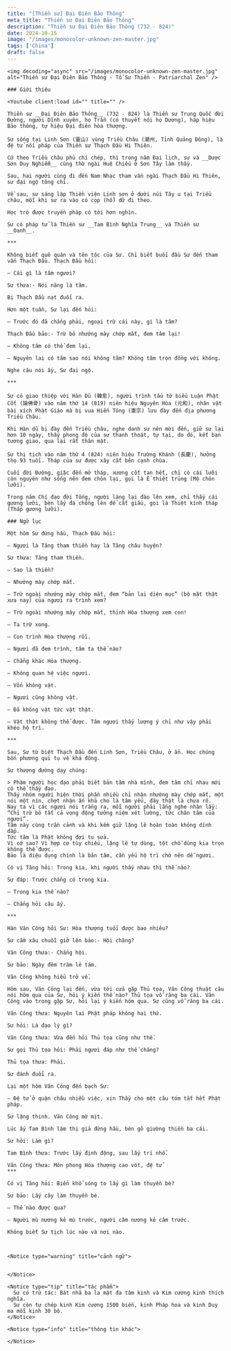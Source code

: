 ```yaml
---
title: "[Thiền sư] Đại Điên Bảo Thông"
meta_title: "Thiền sư Đại Điên Bảo Thông"
description: "Thiền sư Đại Điên Bảo Thông (732 - 824)"
date: 2024-10-15
image: "/images/monocolor-unknown-zen-master.jpg"
tags: ['China']
draft: false
---
```


<div className="grid xl:grid-cols-8 lg:grid-cols-8 md:grid-cols-2 sm:grid-cols-2 xs:grid-cols-1 gap-8 bg-body dark:bg-darkmode-body">

  <div className="lg:col-span-3 md:col-span-1">

    <img decoding="async" src="/images/monocolor-unknown-zen-master.jpg" alt="Thiền sư Đại Điên Bảo Thông - Tổ Sư Thiền - Patriarchal Zen" />

    ### Giới thiệu

    <Youtube client:load id="" title="" />

    Thiền sư __Đại Điên Bảo Thông__ (732 - 824) là Thiền sư Trung Quốc đời Đường, người Dĩnh xuyên, họ Trần (có thuyết nói họ Dương), háp hiệu Bảo thông, tự hiệu Đại điên hòa thượng.

    Sư sống tại Linh Sơn (靈山) vùng Triều Châu (潮州, Tỉnh Quảng Đông), là đệ tử nối pháp của Thiền sư Thạch Đầu Hi Thiên.

    Cứ theo Triều châu phủ chí chép, thì trong năm Đại lịch, sư và __Dược Sơn Duy Nghiễm__ cùng thờ ngài Huệ Chiếu ở Sơn Tây làm thầy.

    Sau, hai người cùng đi đến Nam Nhạc tham vấn ngài Thạch Đầu Hi Thiên, sư đại ngộ tông chỉ.

    Về sau, sư sáng lập Thiền viện Linh sơn ở dưới núi Tây u tại Triều châu, mỗi khi sư ra vào có cọp (hổ) dữ đi theo.

    Học trò được truyền pháp có tới hơn nghìn.

    Sư có pháp tử là Thiền sư __Tam Bình Nghĩa Trung__ và Thiền sư __Oanh__.

    ***

    Không biết quê quán và tên tộc của Sư. Chỉ biết buổi đầu Sư đến tham vấn Thạch Đầu. Thạch Đầu hỏi:

    – Cái gì là tâm ngươi?

    Sư thưa:- Nói năng là tâm.

    Bị Thạch Đầu nạt đuổi ra.

    Hơn một tuần, Sư lại đến hỏi:

    – Trước đó đã chẳng phải, ngoại trừ cái này, gì là tâm?

    Thạch Đầu bảo:- Trừ bỏ nhướng mày chớp mắt, đem tâm lại!

    – Không tâm có thể đem lại.

    – Nguyên lai có tâm sao nói không tâm? Không tâm trọn đồng với không.

    Nghe câu nói ấy, Sư đại ngộ.

    ***

    Sư có giao thiệp với Hàn Dũ (韓愈), người trình tấu tờ biểu Luận Phật Cốt (論佛骨) vào năm thứ 14 (819) niên hiệu Nguyên Hòa (元和), nhân vật bài xích Phật Giáo mà bị vua Hiến Tông (憲宗) lưu đày đến địa phương Triều Châu.

    Khi Hàn dũ bị đày đến Triều châu, nghe danh sư nên mời đến, giữ sư lại hơn 10 ngày, thấy phong độ của sư thanh thoát, tự tại, do đó, kết bạn tương giao, qua lại rất thân mật.

    Sư thị tịch vào năm thứ 4 (824) niên hiệu Trường Khánh (長慶), hưởng thọ 93 tuổi. Tháp của sư được xây cất bên cạnh chùa.

    Cuối đời Đường, giặc đến mở tháp, xương cốt tan hết, chỉ có cái lưỡi còn nguyên như sống nên đem chôn lại, gọi là Ế thiệt trủng (Mộ chôn lưỡi).

    Trong năm Chí đạo đời Tống, người làng lại đào lên xem, chỉ thấy cái gương lưỡi, bèn lấy đá chồng lên để cất giấu, gọi là Thiệt kính tháp (Tháp gương lưỡi).

  </div>

  <div className="lg:col-span-5 md:col-span-1">

    ### Ngữ lục

    Một hôm Sư đứng hầu, Thạch Đầu hỏi:

    – Ngươi là Tăng tham thiền hay là Tăng châu huyện?

    Sư thưa: Tăng tham thiền.

    – Sao là thiền?

    – Nhướng mày chớp mắt.

    – Trừ ngoài nhướng mày chớp mắt, đem “bản lai diện mục” (bộ mặt thật xưa nay) của ngươi ra trình xem?

    – Trừ ngoài nhướng mày chớp mắt, thỉnh Hòa thượng xem con!

    – Ta trừ xong.

    – Con trình Hòa thượng rồi.

    – Ngươi đã đem trình, tâm ta thế nào?

    – Chẳng khác Hòa thượng.

    – Không quan hệ việc ngươi.

    – Vốn không vật.

    – Ngươi cũng không vật.

    – Đã không vật tức vật thật.

    – Vật thật không thể được. Tâm ngươi thấy lượng ý chỉ như vậy phải khéo hộ trì.

    ***

    Sau, Sư từ biệt Thạch Đầu đến Linh Sơn, Triều Châu, ở ẩn. Học chúng bốn phương qui tụ về khá đông.

    Sư thượng đường dạy chúng:

    > Phàm người học đạo phải biết bản tâm nhà mình, đem tâm chỉ nhau mới có thể thấy đạo.
    Thấy nhóm người hiện thời phần nhiều chỉ nhận nhướng mày chớp mắt, một nói một nín, chợt nhận ấn khả cho là tâm yếu, đây thật là chưa rõ.
    Nay ta vì các ngươi nói trắng ra, mỗi người phải lắng nghe nhận lấy: “Chỉ trừ bỏ tất cả vọng động tưởng niệm xét lường, tức chân tâm của ngươi”.
    Tâm này cùng trần cảnh và khi kềm giữ lặng lẽ hoàn toàn không dính dấp.
    Tức tâm là Phật không đợi tu sửa.
    Vì cớ sao? Vì hợp cơ tùy chiếu, lặng lẽ tự dùng, tột chỗ dùng kia trọn không thể được.
    Bảo là diệu dụng chính là bản tâm, cần yếu hộ trì chớ nên dễ ngươi.

    Có vị Tăng hỏi: Trong kia, khi người thấy nhau thì thế nào?

    Sư đáp: Trước chẳng có trong kia.

    – Trong kia thế nào?

    – Chẳng hỏi câu ấy.

    ***

    Hàn Văn Công hỏi Sư: Hòa thượng tuổi được bao nhiêu?

    Sư cầm xâu chuỗi giở lên bảo:- Hội chăng?

    Văn Công thưa:- Chẳng hội.

    Sư bảo: Ngày đêm trăm lẻ tám.

    Văn Công không hiểu trở về.

    Hôm sau, Văn Công lại đến, vừa tới cửa gặp Thủ tọa, Văn Công thuật câu nói hôm qua của Sư, hỏi ý kiến thế nào? Thủ tọa vỗ răng ba cái. Văn Công vào trong gặp Sư, hỏi lại ý kiến hôm qua. Sư cũng vỗ răng ba cái.

    Văn Công thưa: Nguyên lai Phật pháp không hai thứ.

    Sư hỏi: Là đạo lý gì?

    Văn Công thưa: Vừa đến hỏi Thủ tọa cũng như thế.

    Sư gọi Thủ tọa hỏi: Phải ngươi đáp như thế chăng?

    Thủ tọa thưa: Phải.

    Sư đánh đuổi ra.

    Lại một hôm Văn Công đến bạch Sư:

    – Đệ tử ở quận châu nhiều việc, xin Thầy cho một câu tóm tắt hết Phật pháp.

    Sư lặng thinh. Văn Công mờ mịt.

    Lúc ấy Tam Bình làm thị giả đứng hầu, bèn gõ giường thiền ba cái.

    Sư hỏi: Làm gì?

    Tam Bình thưa: Trước lấy định động, sau lấy trí nhổ.

    Văn Công thưa: Môn phong Hòa thượng cao vót, đệ tử
    ***

    Có vị Tăng hỏi: Biển khổ sóng to lấy gì làm thuyền bè?

    Sư bảo: Lấy cây làm thuyền bè.

    – Thế nào được qua?

    – Người mù nương kẻ mù trước, người câm nương kẻ câm trước.

    Không biết Sư tịch lúc nào và nơi nào.



    <Notice type="warning" title="cảnh ngữ">


    </Notice>

    <Notice type="tip" title="tác phẩm">
      Sư có trứ tác: Bát nhã ba la mật đa tâm kinh và Kim cương kinh thích nghĩa.
      Sư còn tự chép kinh Kim cương 1500 biến, kinh Pháp hoa và kinh Duy ma mỗi kinh 30 bộ.
    </Notice>

    <Notice type="info" title="thông tin khác">

    </Notice>

  </div>

</div>
